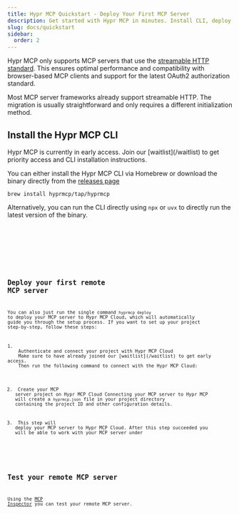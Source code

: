 ```yaml
---
title: Hypr MCP Quickstart - Deploy Your First MCP Server
description: Get started with Hypr MCP in minutes. Install CLI, deploy MCP servers with HTTP support, connect to Claude/ChatGPT. Step-by-step guide included.
slug: docs/quickstart
sidebar:
  order: 2
---
```



Hypr MCP only supports MCP servers that use the [streamable HTTP standard](https://modelcontextprotocol.io/specification/draft/basic/transports#streamable-http).
This ensures optimal performance and compatibility with browser-based MCP clients and support for the latest OAuth2 authorization standard.

<Aside type="tip">
  Most MCP server frameworks already support streamable HTTP. The migration is
  usually straightforward and only requires a different initialization method.
</Aside>

## Install the Hypr MCP CLI

<Aside type="caution">
  Hypr MCP is currently in early access. Join our [waitlist](/waitlist) to get
  priority access and CLI installation instructions.
</Aside>

You can either install the Hypr MCP CLI via Homebrew or download the binary directly from the [releases page](https://github.com/hyprmcp)

```shell
brew install hyprmcp/tap/hyprmcp
```

Alternatively, you can run the CLI directly using `npx` or `uvx` to directly run the latest version of the binary.

<Tabs>
  <TabItem label="npm">
    <Code lang="shell" code="npx @hyprmcp/hyprmcp@latest --help" />
  </TabItem>
  <TabItem label="pnpm">
    <Code lang="shell" code="pnpm dlx @hyprmcp/hyprmcp@latest --help" />
  </TabItem>
  <TabItem label="uvx" code="uvx @hyprmcp/hyprmcp@latest --help"></TabItem>
</Tabs>

## Deploy your first remote MCP server

You can also just run the single command `hyprmcp deploy` to deploy your MCP server to Hypr MCP Cloud,
which will automatically guide you through the setup process.
If you want to set up your project step-by-step, follow these steps:

<Steps>
1.  <Code code="hyprmcp login" lang="shell"></Code>
    Authenticate and connect your project with Hypr MCP Cloud
    Make sure to have already joined our [waitlist](/waitlist) to get early access.
    Then run the following command to connect with the Hypr MCP Cloud:

2.  <Code code="hyprmcp connect" lang="shell"></Code>
    Create your MCP server project on Hypr MCP Cloud Connecting your MCP server
    to Hypr MCP will create a `hyprmcp.json` file in your project directory
    containing the project ID and other configuration details.

3.  <Code code="hyprmcp deploy" lang="shell"></Code>
    This step will deploy your MCP server to Hypr MCP Cloud.
    After this step succeeded you will be able to work with your MCP server under
    <Code code="https://<org>.hyprmcp.cloud/<project>/mcp"></Code>
</Steps>

## Test your remote MCP server

Using the [MCP Inspector](https://modelcontextprotocol.io/docs/tools/inspector) you can test your remote MCP server.

<Code code="npx @modelcontextprotocol/inspector" lang="shell"></Code>
